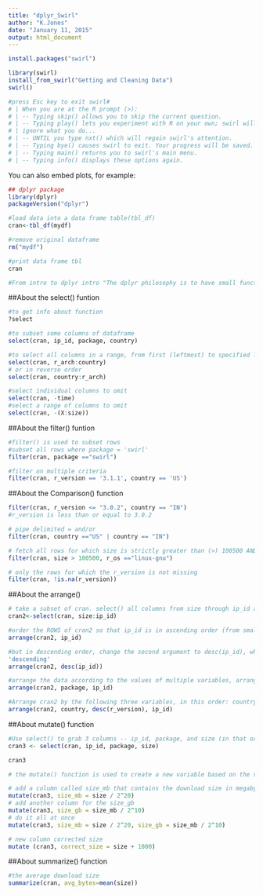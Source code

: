 ```yaml
---
title: "dplyr_Swirl"
author: "K.Jones"
date: "January 11, 2015"
output: html_document
---
```


```r
install.packages("swirl")

library(swirl)
install_from_swirl("Getting and Cleaning Data")
swirl()

#press Esc key to exit swirl#
# | When you are at the R prompt (>):
# | -- Typing skip() allows you to skip the current question.
# | -- Typing play() lets you experiment with R on your own; swirl will
# | ignore what you do...
# | -- UNTIL you type nxt() which will regain swirl's attention.
# | -- Typing bye() causes swirl to exit. Your progress will be saved.
# | -- Typing main() returns you to swirl's main menu.
# | -- Typing info() displays these options again.


```

You can also embed plots, for example:

```r
## dplyr package
library(dplyr)
packageVersion("dplyr")

#load data into a data frame table(tbl_df)
cran<-tbl_df(mydf)

#remove original dataframe
rm("mydf")

#print data frame tbl
cran

#From intro to dplyr intro "The dplyr philosophy is to have small functions that each do one thing well." Specifically, dplyr supplies five 'verbs' that cover all fundamental data manipulation tasks: select(), filter(), arrange(), mutate(), and summarize()
```

##About the select() funtion
```r
#to get info about function
?select

#to subset some columns of dataframe
select(cran, ip_id, package, country)

#to select all columns in a range, from first (leftmost) to specified last (rightmost) column
select(cran, r_arch:country)
# or in reverse order
select(cran, country:r_arch)

#select individual columns to omit
select(cran, -time)
#select a range of columns to omit
select(cran, -(X:size))

```

##About the filter() funtion
```r
#filter() is used to subset rows
#subset all rows where package = 'swirl'
filter(cran, package =="swirl")

#filter on multiple criteria
filter(cran, r_version == '3.1.1', country == 'US')

```

##About the Comparison() function
```r
filter(cran, r_version <= "3.0.2", country == "IN")
#r_version is less than or equal to 3.0.2

# pipe delimited = and/or
filter(cran, country =="US" | country == "IN")

# fetch all rows for which size is strictly greater than (>) 100500 AND r_os equals "linux-gnu"
filter(cran, size > 100500, r_os =="linux-gnu")

# only the rows for which the r_version is not missing
filter(cran, !is.na(r_version))

```

##About the arrange()
```r
# take a subset of cran. select() all columns from size through ip_id and store the result in cran2.
cran2<-select(cran, size:ip_id)

#order the ROWS of cran2 so that ip_id is in ascending order (from small to large)
arrange(cran2, ip_id)

#but in descending order, change the second argument to desc(ip_id), where desc() stands for
'descending'
arrange(cran2, desc(ip_id))

#arrange the data according to the values of multiple variables, arrange first by package then by ip_ip
arrange(cran2, package, ip_id)

#Arrange cran2 by the following three variables, in this order: country (ascending), r_version (descending), and ip_id (ascending).
arrange(cran2, country, desc(r_version), ip_id)

```


##About mutate() function
```r

#Use select() to grab 3 columns -- ip_id, package, and size (in that order) -- and store the result in a new variable called cran3
cran3 <- select(cran, ip_id, package, size)

cran3

# the mutate() function is used to create a new variable based on the value of one or more variables already in a dataset

# add a column called size_mb that contains the download size in megabytes
mutate(cran3, size_mb = size / 2^20)
# add another column for the size_gb
mutate(cran3, size_gb = size_mb / 2^10)
# do it all at once
mutate(cran3, size_mb = size / 2^20, size_gb = size_mb / 2^10)

# new column corrected size
mutate (cran3, correct_size = size + 1000)

```

##About summarize() function
```r
#the average download size
summarize(cran, avg_bytes=mean(size))

```

